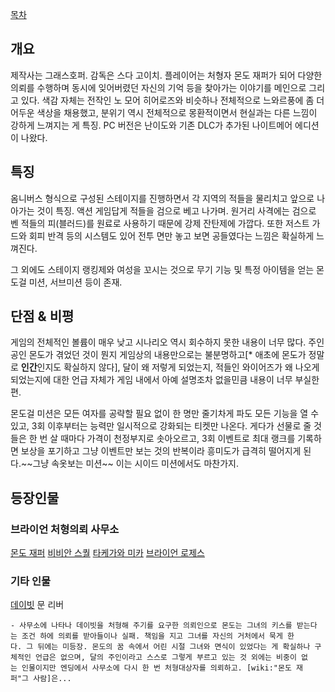 [[목차]]

== 개요 ==
제작사는 그래스호퍼. 감독은 스다 고이치.
플레이어는 처형자 몬도 재퍼가 되어 다양한 의뢰를 수행하며 동시에 잊어버렸던 자신의 기억 등을 찾아가는 이야기를 메인으로 그리고 있다. 색감 자체는 전작인 노 모어 히어로즈와 비슷하나 전체적으로 느와르풍에 좀 더 어두운 색상을 채용했고, 분위기 역시 전체적으로 몽환적이면서 현실과는 다른 느낌이 강하게 느껴지는 게 특징. PC 버전은 난이도와 기존 DLC가 추가된 나이트메어 에디션이 나왔다.

== 특징 ==
옴니버스 형식으로 구성된 스테이지를 진행하면서 각 지역의 적들을 물리치고 앞으로 나아가는 것이 특징. 액션 게임답게 적들을 검으로 베고 나가며. 원거리 사격에는 검으로 벤 적들의 피(블러드)를 원료로 사용하기 때문에 강제 잔탄제에 가깝다. 또한 저스트 가드와 회피 반격 등의 시스템도 있어 전투 면만 놓고 보면 공들였다는 느낌은 확실하게 느껴진다. 

그 외에도 스테이지 랭킹제와 여성을 꼬시는 것으로 무기 기능 및 특정 아이템을 얻는 몬도걸 미션, 서브미션 등이 존재.

== 단점 & 비평 ==
게임의 전체적인 볼륨이 매우 낮고 시나리오 역시 회수하지 못한 내용이 너무 많다. 주인공인 몬도가 겪었던 것이 뭔지 게임상의 내용만으로는 불분명하고[* 애초에 몬도가 정말로 '''인간'''인지도 확실하지 않다], 달이 왜 저렇게 되었는지, 적들인 와이어즈가 왜 나오게 되었는지에 대한 언급 자체가 게임 내에서 아예 설명조차 없을민큼 내용이 너무 부실한 편. 

몬도걸 미션은 모든 여자를 공략할 필요 없이 한 명만 줄기차게 파도 모든 기능을 열 수 있고, 3회 이후부터는 능력만 일시적으로 강화되는 티켓만 나온다. 게다가 선물로 줄 것들은 한 번 살 때마다 가격이 천정부지로 솟아오르고, 3회 이벤트로 최대 랭크를 기록하면 보상을 포기하고 그냥 이벤트만 보는 것의 반복이라 흥미도가 급격히 떨어지게 된다.~~그냥 속옷보는 미션~~ 이는 시이드 미션에서도 마찬가지. 

== 등장인물 ==
=== 브라이언 처형의뢰 사무소 ===
[[몬도 재퍼]]
[[비비안 스퀄]]
[[타케가와 미카]]
[[브라이언 로제스]]
=== 기타 인물 ===
[[데이빗]]
문 리버
 - 사무소에 나타나 데이빗을 처형해 주기를 요구한 의뢰인으로 몬도는 그녀의 키스를 받는다는 조건 하에 의뢰를 받아들이나 실패. 책임을 지고 그녀를 자신의 거처에서 묵게 한다. 그 뒤에는 미등장. 몬도의 꿈 속에서 어린 시절 그녀와 면식이 있었다는 게 확실하나 구체적인 언급은 없으며, 달의 주인이라고 스스로 그렇게 부르고 있는 것 외에는 비중이 없는 인물이지만 엔딩에서 사무소에 다시 한 번 처형대상자를 의뢰하고. [wiki:"몬도 재퍼"그 사람]은...
